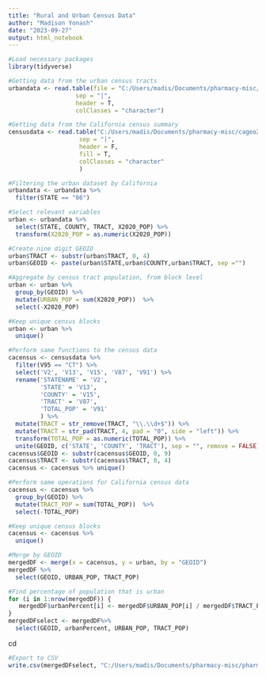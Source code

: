 ```yaml
---
title: "Rural and Urban Census Data"
author: "Madison Yonash"
date: "2023-09-27"
output: html_notebook
---
```


```r
#Load necessary packages
library(tidyverse)
```

```r
#Getting data from the urban census tracts
urbandata <- read.table(file = "C:/Users/madis/Documents/pharmacy-misc/Urban Census Data.txt", 
                   sep = "|",
                   header = T,
                   colClasses = "character")
```

```r
#Getting data from the California census summary 
censusdata <- read.table("C:/Users/madis/Documents/pharmacy-misc/cageo2020.pl",
                    sep = "|",
                    header = F,
                    fill = T,
                    colClasses = "character"
                    )
```

```r
#Filtering the urban dataset by California
urbandata <- urbandata %>% 
  filter(STATE == "06")
```

```r
#Select relevant variables
urban <- urbandata %>% 
  select(STATE, COUNTY, TRACT, X2020_POP) %>% 
  transform(X2020_POP = as.numeric(X2020_POP))
```

```r
#Create nine digit GEOID
urban$TRACT <- substr(urban$TRACT, 0, 4)
urban$GEOID <- paste(urban$STATE,urban$COUNTY,urban$TRACT, sep ="")
```

```r
#Aggregate by census tract population, from block level
urban <- urban %>% 
  group_by(GEOID) %>% 
  mutate(URBAN_POP = sum(X2020_POP))  %>% 
  select(-X2020_POP)
```

```r
#Keep unique census blocks
urban <- urban %>% 
  unique()
```

```r
#Perform same functions to the census data
cacensus <- censusdata %>%  
  filter(V95 == "CT") %>% 
  select('V2', 'V13', 'V15', 'V87', 'V91') %>% 
  rename('STATENAME' = 'V2',
         'STATE' = 'V13',
         'COUNTY' = 'V15',
         'TRACT' = 'V87',
         'TOTAL_POP' = 'V91'
         ) %>% 
  mutate(TRACT = str_remove(TRACT, "\\.\\d+$")) %>% 
  mutate(TRACT = str_pad(TRACT, 4, pad = "0", side = "left")) %>% 
  transform(TOTAL_POP = as.numeric(TOTAL_POP)) %>% 
  unite(GEOID, c('STATE', 'COUNTY', 'TRACT'), sep = "", remove = FALSE)
cacensus$GEOID <- substr(cacensus$GEOID, 0, 9)
cacensus$TRACT <- substr(cacensus$TRACT, 0, 4)
cacensus <- cacensus %>% unique()
```

```r
#Perform same operations for California census data
cacensus <- cacensus %>% 
  group_by(GEOID) %>% 
  mutate(TRACT_POP = sum(TOTAL_POP))  %>% 
  select(-TOTAL_POP) 
```

```r
#Keep unique census blocks
cacensus <- cacensus %>% 
  unique()
```



```r
#Merge by GEOID
mergedDF <- merge(x = cacensus, y = urban, by = "GEOID") 
mergedDF %>% 
  select(GEOID, URBAN_POP, TRACT_POP)
```

```r
#Find percentage of population that is urban
for (i in 1:nrow(mergedDF)) {
   mergedDF$urbanPercent[i] <- mergedDF$URBAN_POP[i] / mergedDF$TRACT_POP[i]
}
mergedDFselect <- mergedDF%>%
  select(GEOID, urbanPercent, URBAN_POP, TRACT_POP)
```
cd
```r
#Export to CSV
write.csv(mergedDFselect, "C:/Users/madis/Documents/pharmacy-misc/pharmacy-access/Urban-Rural-FL.csv", row.names=FALSE)
```

